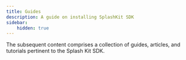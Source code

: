 ```yaml
---
title: Guides
description: A guide on installing SplashKit SDK
sidebar:
    hidden: true
---
```



The subsequent content comprises a collection of guides, articles, and tutorials pertinent to the Splash Kit SDK.

<CardGrid stagger>

<LinkCard
    title="Animations"
    description="Examples & Guides"
    href="/guides/animations/"
/>
<LinkCard
title="Audio"
description="Examples & Guides"
href="/guides/audio/"
/>
<LinkCard
title="Camera"
description="Examples & Guides"
href="/guides/camera/"
/>
<LinkCard
title="Database"
description="Examples & Guides"
href="/guides/database/"
/>

<LinkCard
title="Inputs"
description="Examples & Guides"
href="/guides/inputs/"
/>
<LinkCard
title="JSON"
description="Examples & Guides"
href="/guides/json/"
/>
<LinkCard
title="Networking"
description="Examples & Guides"
href="/guides/networking/"
/>
<LinkCard
title="Others"
description="Examples & Guides"
href="/guides/others/"
/>
<LinkCard
title="Sprites"
description="Examples & Guides"
href="/guides/sprites/"
/>
<LinkCard
title="Starter"
description="Examples & Guides"
href="/guides/starter/"
/>
<LinkCard
title="Utilites"
description="Examples & Guides"
href="/guides/utilities/"
/>
</CardGrid>


<ScriptComp client:only />